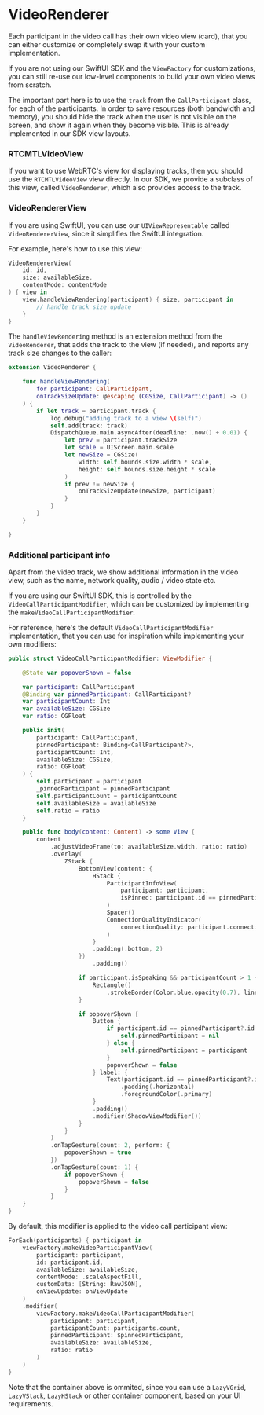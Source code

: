 # VideoRenderer

Each participant in the video call has their own video view (card), that you can either customize or completely swap it with your custom implementation.

If you are not using our SwiftUI SDK and the `ViewFactory` for customizations, you can still re-use our low-level components to build your own video views from scratch.

The important part here is to use the `track` from the `CallParticipant` class, for each of the participants. In order to save resources (both bandwidth and memory), you should hide the track when the user is not visible on the screen, and show it again when they become visible. This is already implemented in our SDK view layouts.

### RTCMTLVideoView

If you want to use WebRTC's view for displaying tracks, then you should use the `RTCMTLVideoView` view directly. In our SDK, we provide a subclass of this view, called `VideoRenderer`, which also provides access to the track.

### VideoRendererView

If you are using SwiftUI, you can use our `UIViewRepresentable` called `VideoRendererView`, since it simplifies the SwiftUI integration.

For example, here's how to use this view:

```swift
VideoRendererView(
    id: id,
    size: availableSize,
    contentMode: contentMode
) { view in
	view.handleViewRendering(participant) { size, participant in
		// handle track size update
	}
}
```

The `handleViewRendering` method is an extension method from the `VideoRenderer`, that adds the track to the view (if needed), and reports any track size changes to the caller:

```swift
extension VideoRenderer {

    func handleViewRendering(
        for participant: CallParticipant,
        onTrackSizeUpdate: @escaping (CGSize, CallParticipant) -> ()
    ) {
        if let track = participant.track {
            log.debug("adding track to a view \(self)")
            self.add(track: track)
            DispatchQueue.main.asyncAfter(deadline: .now() + 0.01) {
                let prev = participant.trackSize
                let scale = UIScreen.main.scale
                let newSize = CGSize(
                    width: self.bounds.size.width * scale,
                    height: self.bounds.size.height * scale
                )
                if prev != newSize {
                    onTrackSizeUpdate(newSize, participant)
                }
            }
        }
    }

}
```

### Additional participant info

Apart from the video track, we show additional information in the video view, such as the name, network quality, audio / video state etc.

If you are using our SwiftUI SDK, this is controlled by the `VideoCallParticipantModifier`, which can be customized by implementing the `makeVideoCallParticipantModifier`.

For reference, here's the default `VideoCallParticipantModifier` implementation, that you can use for inspiration while implementing your own modifiers:

```swift
public struct VideoCallParticipantModifier: ViewModifier {

    @State var popoverShown = false

    var participant: CallParticipant
    @Binding var pinnedParticipant: CallParticipant?
    var participantCount: Int
    var availableSize: CGSize
    var ratio: CGFloat

    public init(
        participant: CallParticipant,
        pinnedParticipant: Binding<CallParticipant?>,
        participantCount: Int,
        availableSize: CGSize,
        ratio: CGFloat
    ) {
        self.participant = participant
        _pinnedParticipant = pinnedParticipant
        self.participantCount = participantCount
        self.availableSize = availableSize
        self.ratio = ratio
    }

    public func body(content: Content) -> some View {
        content
            .adjustVideoFrame(to: availableSize.width, ratio: ratio)
            .overlay(
                ZStack {
                    BottomView(content: {
                        HStack {
                            ParticipantInfoView(
                                participant: participant,
                                isPinned: participant.id == pinnedParticipant?.id
                            )
                            Spacer()
                            ConnectionQualityIndicator(
                                connectionQuality: participant.connectionQuality
                            )
                        }
                        .padding(.bottom, 2)
                    })
                        .padding()

                    if participant.isSpeaking && participantCount > 1 {
                        Rectangle()
                            .strokeBorder(Color.blue.opacity(0.7), lineWidth: 2)
                    }

                    if popoverShown {
                        Button {
                            if participant.id == pinnedParticipant?.id {
                                self.pinnedParticipant = nil
                            } else {
                                self.pinnedParticipant = participant
                            }
                            popoverShown = false
                        } label: {
                            Text(participant.id == pinnedParticipant?.id ? L10n.Call.Current.unpinUser : L10n.Call.Current.pinUser)
                                .padding(.horizontal)
                                .foregroundColor(.primary)
                        }
                        .padding()
                        .modifier(ShadowViewModifier())
                    }
                }
            )
            .onTapGesture(count: 2, perform: {
                popoverShown = true
            })
            .onTapGesture(count: 1) {
                if popoverShown {
                    popoverShown = false
                }
            }
    }
}
```

By default, this modifier is applied to the video call participant view:

```swift
ForEach(participants) { participant in
    viewFactory.makeVideoParticipantView(
        participant: participant,
        id: participant.id,
        availableSize: availableSize,
        contentMode: .scaleAspectFill,
        customData: [String: RawJSON],
        onViewUpdate: onViewUpdate
    )
    .modifier(
    	viewFactory.makeVideoCallParticipantModifier(
            participant: participant,
            participantCount: participants.count,
            pinnedParticipant: $pinnedParticipant,
            availableSize: availableSize,
            ratio: ratio
        )
    )
}
```

Note that the container above is ommited, since you can use a `LazyVGrid`, `LazyVStack`, `LazyHStack` or other container component, based on your UI requirements.
